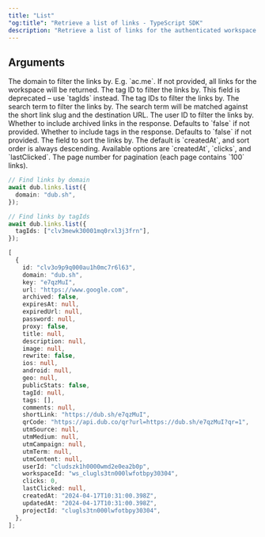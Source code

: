 ```yaml
---
title: "List"
"og:title": "Retrieve a list of links - TypeScript SDK"
description: "Retrieve a list of links for the authenticated workspace. The list will be paginated and the provided query parameters allow filtering the returned links."
---
```



## Arguments

<ParamField body="domain" type="string">
  The domain to filter the links by. E.g. `ac.me`. If not provided, all links
  for the workspace will be returned.
</ParamField>

<ParamField body="tagId" type="string">
  The tag ID to filter the links by. This field is deprecated – use `tagIds`
  instead.
</ParamField>

<ParamField body="tagIds" type="string">
  The tag IDs to filter the links by.
</ParamField>

<ParamField body="search" type="string">
  The search term to filter the links by. The search term will be matched
  against the short link slug and the destination URL.
</ParamField>

<ParamField body="userId" type="string">
  The user ID to filter the links by.
</ParamField>

<ParamField body="showArchived" type="boolean" default={false}>
  Whether to include archived links in the response. Defaults to `false` if not
  provided.
</ParamField>

<ParamField body="withTags" type="boolean" default={false}>
  Whether to include tags in the response. Defaults to `false` if not provided.
</ParamField>

<ParamField body="sort" type="string" default="createdAt">
  The field to sort the links by. The default is `createdAt`, and sort order is
  always descending. Available options are `createdAt`, `clicks`, and
  `lastClicked`.
</ParamField>

<ParamField body="page" type="number">
  The page number for pagination (each page contains `100` links).
</ParamField>

<LinkResponse />

<RequestExample>

```ts
// Find links by domain
await dub.links.list({
  domain: "dub.sh",
});

// Find links by tagIds
await dub.links.list({
  tagIds: ["clv3mewk30001mq0rxl3j3frn"],
});
```

</RequestExample>

<ResponseExample>

```ts
[
  {
    id: "clv3o9p9q000au1h0mc7r6l63",
    domain: "dub.sh",
    key: "e7qzMuI",
    url: "https://www.google.com",
    archived: false,
    expiresAt: null,
    expiredUrl: null,
    password: null,
    proxy: false,
    title: null,
    description: null,
    image: null,
    rewrite: false,
    ios: null,
    android: null,
    geo: null,
    publicStats: false,
    tagId: null,
    tags: [],
    comments: null,
    shortLink: "https://dub.sh/e7qzMuI",
    qrCode: "https://api.dub.co/qr?url=https://dub.sh/e7qzMuI?qr=1",
    utmSource: null,
    utmMedium: null,
    utmCampaign: null,
    utmTerm: null,
    utmContent: null,
    userId: "cludszk1h0000wmd2e0ea2b0p",
    workspaceId: "ws_clugls3tn000lwfotbpy30304",
    clicks: 0,
    lastClicked: null,
    createdAt: "2024-04-17T10:31:00.398Z",
    updatedAt: "2024-04-17T10:31:00.398Z",
    projectId: "clugls3tn000lwfotbpy30304",
  },
];
```

</ResponseExample>
